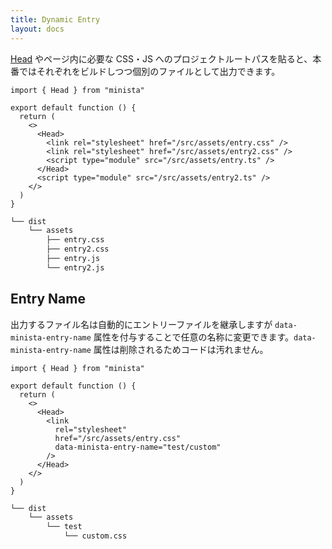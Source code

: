 ```yaml
---
title: Dynamic Entry
layout: docs
---
```


[Head](/docs/head) やページ内に必要な CSS・JS へのプロジェクトルートパスを貼ると、本番ではそれぞれをビルドしつつ個別のファイルとして出力できます。

```tsx
import { Head } from "minista"

export default function () {
  return (
    <>
      <Head>
        <link rel="stylesheet" href="/src/assets/entry.css" />
        <link rel="stylesheet" href="/src/assets/entry2.css" />
        <script type="module" src="/src/assets/entry.ts" />
      </Head>
      <script type="module" src="/src/assets/entry2.ts" />
    </>
  )
}
```

```sh
└── dist
    └── assets
        ├── entry.css
        ├── entry2.css
        ├── entry.js
        └── entry2.js
```

## Entry Name

出力するファイル名は自動的にエントリーファイルを継承しますが `data-minista-entry-name` 属性を付与することで任意の名称に変更できます。`data-minista-entry-name` 属性は削除されるためコードは汚れません。

```tsx
import { Head } from "minista"

export default function () {
  return (
    <>
      <Head>
        <link
          rel="stylesheet"
          href="/src/assets/entry.css"
          data-minista-entry-name="test/custom"
        />
      </Head>
    </>
  )
}
```

```sh
└── dist
    └── assets
        └── test
            └── custom.css
```

